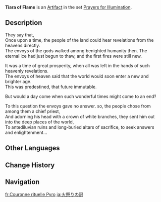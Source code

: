 {{Artifact Infobox
|image = Item Tiara of Flame.png
|set   = Prayers for Illumination
|piece = Circlet of Logos
}}
{{Description|A tiara worn by those tasked with offering sacrifices in ancient times. After being subjected to the dancing sacrificial flames year in and year out, it possesses remarkable resistance.}}
'''Tiara of Flame''' is an [[Artifact]] in the set [[Prayers for Illumination]].

==Description==
They say that,<br />Once upon a time, the people of the land could hear revelations from the heavens directly.<br />The envoys of the gods walked among benighted humanity then. The eternal ice had just begun to thaw, and the first fires were still new.

It was a time of great prosperity, when all was left in the hands of such heavenly revelations.<br />The envoys of heaven said that the world would soon enter a new and brighter age.<br />This was predestined, that future immutable.

But would a day come when such wonderful times might come to an end?

To this question the envoys gave no answer. so, the people chose from among them a chief priest,<br />And adorning his head with a crown of white branches, they sent him out into the deep places of the world,<br />To antediluvian ruins and long-buried altars of sacrifice, to seek answers and enlightenment...

==Other Languages==
{{Other Languages
|en      = Tiara of Flame
|zhs     = 祭火礼冠
|zhs_rm  = Jì Huǒ Lǐ Guān
|zht     = 祭火禮冠
|zht_rm  = Jì Huǒ Lǐ Guān
|zh_tl   = Fire Sacrifice Ritual Crown
|ja      = 火祭りの冠
|ja_rm   = Hi Matsuri no Kanmuri
|ja_tl   = Fire Ritual Crown
|ko      = 제화의 관
|ko_rm   = Jehwa-ui Gwan
|ko_tl   = Crown of Fire Ritual
|es      = Diadema Pírica
|es_tl   = Pyric Diadem
|fr      = Couronne rituelle Pyro
|fr_tl   = Pyro Ritual Crown
|ru      = Тиара огня
|ru_tl   = Tiara of Fire
|th      = Tiara of Flame
|vi      = Nón Tế Lửa
|vi_tl   = 
|de      = Feueropferdiadem
|de_tl   = Fire Offering Diadem
|id      = Tiara of Flame
|pt      = Coroa do Ritual Pyro
|pt_tl   = 
|tr      = Alev Tacı
|tr_tl   = 
|it      = Tiara delle fiamme
|it_tl   = 
}}

==Change History==
{{Change History|1.0}}

==Navigation==
{{Artifact Set Navbox|Prayers for Illumination}}

[[fr:Couronne rituelle Pyro]]
[[ja:火祭りの冠]]